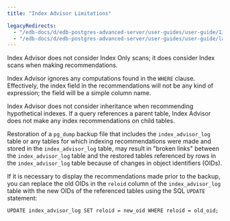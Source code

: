 ```yaml
---
title: "Index Advisor Limitations"

legacyRedirects:
  - "/edb-docs/d/edb-postgres-advanced-server/user-guides/user-guide/13/index_advisor_limitations.html"
  - "/edb-docs/d/edb-postgres-advanced-server/user-guides/user-guide/latest/index_advisor_limitations.html"
---
```


<div id="index_advisor_limitations" class="registered_link"></div>

Index Advisor does not consider Index Only scans; it does consider Index scans when making recommendations.

Index Advisor ignores any computations found in the `WHERE` clause. Effectively, the index field in the recommendations will not be any kind of expression; the field will be a simple column name.

Index Advisor does not consider inheritance when recommending hypothetical indexes. If a query references a parent table, Index Advisor does not make any index recommendations on child tables.

Restoration of a `pg_dump` backup file that includes the `index_advisor_log` table or any tables for which indexing recommendations were made and stored in the `index_advisor_log` table, may result in "broken links" between the `index_advisor_log` table and the restored tables referenced by rows in the `index_advisor_log` table because of changes in object identifiers (OIDs).

If it is necessary to display the recommendations made prior to the backup, you can replace the old OIDs in the `reloid` column of the `index_advisor_log` table with the new OIDs of the referenced tables using the SQL `UPDATE` statement:

```text
UPDATE index_advisor_log SET reloid = new_oid WHERE reloid = old_oid;
```
